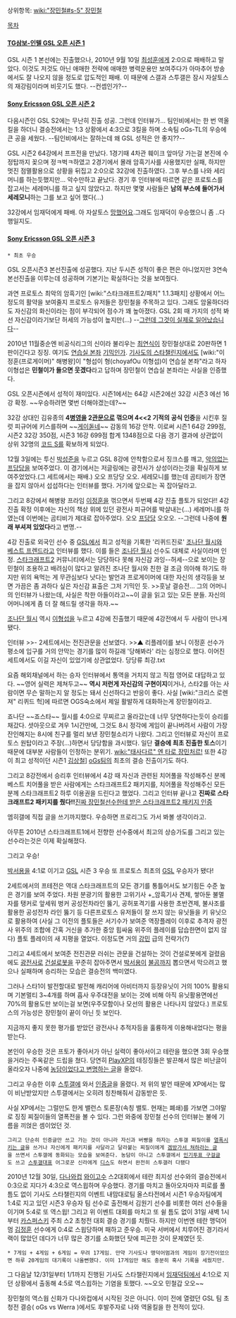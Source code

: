 상위항목: [[wiki:"장민철#s-5" 장민철]]

[[목차]]

==== [[TG삼보-인텔 GSL 오픈 시즌 1]] ====
GSL 시즌 1 본선에는 진출했으나, 2010년 9월 10일 [[최성훈]]에게 2:0으로 패배하고 말았다. 이것도 저것도 아닌 애매한 전략에 애매한 병력운용만 보여주다가 아마추어 방송에서도 잘 나오지 않을 정도로 압도적인 패배. 이 때문에 스갤과 스투갤은 잠시 자살토스의 재강림이라며 비웃기도 했다. --컨셉인가?--

==== [[Sony Ericsson GSL 오픈 시즌 2]] ====
다음시즌인 GSL S2에는 무난히 진출 성공. 그런데 인터뷰가...
팀인비에서는 한 번 역올킬을 하더니 결승전에서는 1:3 상황에서 4:3으로 3킬을 하며 소속팀 oGs-TL의 우승에 큰 공을 세웠다. --팀인비에서는 잘하는데 왜 GSL 성적은 안 좋지??--

GSL 시즌2 64강에서 프프전을 만났다. 1경기때 4차관 훼이크 앞마당 가는걸 본진에 수정탑까지 꽂으며 정ㅋ벅ㅋ하였고 2경기에서 몰래 암흑기사를 사용했지만 실패, 하지만 멋진 점멸활용으로 상황을 뒤집고 2:0으로 32강에 진출하였다. 그후 부스를 나와 세리머니를 하는듯했지만... 악수만하고 끝났다. 경기 후 인터뷰에 따르면 같은 프로토스를 잡고서는 세레머니를 하고 싶지 않았다고. 하지만 몇몇 사람들은 '''남의 부스에 들어가서 세레모니'''하는 그를 보고 싶어 했다(...)

32강에서 임재덕에게 패배. 아 자살토스 [[망했어요]].그래도 임재덕이 우승했으니 좀 ..다행일지도.

==== [[Sony Ericsson GSL 오픈 시즌 3]] ====
 * 최초 우승
GSL 오픈시즌3 본선진출에 성공했다. 지난 두시즌 성적이 좋은 편은 아니었지만 3연속 본선진출을 이루는데 성공하며 기본기는 확실하다는 것을 보여줬다.

과연 프로토스 최악의 암흑기인 [wiki:"스타크래프트2/패치" 1.1.3패치] 상황에서 어느정도의 활약을 보여줄지 프로토스 유저들은 장민철을 주목하고 있다. 그래도 암울하더라도 자신감의 화신이라는 점이 부각되어 점수가 꽤 높아졌다. GSL 2회 때 가지의 성적 봐선 자신감이라기보단 허세의 가능성이 높지만(...) --[[그런데 그것이 실제로 일어났습니다]]--

2010년 11월중순엔 비공식리그의 신이라 불리우는 [[최연식]]이 장민철상대로 20판하면 1판이긴다고 징징. 여기도 [[연습실 본좌]] [[기믹]]인가. [[기사도의 스타챌린지]]에서도 [wiki:"이정훈(프로게이머)" 해병왕]이 "형섭이 형(choyafOu 이형섭)이 연습실 본좌"라고 하자 이형섭은 '''민철이가 들으면 웃겠다'''라고 답하며 장민철이 연습실 본좌라는 사실을 인증했다.

GSL 오픈시즌에서 성적이 재미있다. 시즌1에서는 64강 시즌2에선 32강 시즌3 에선 16강 확정. ~~우승하려면 몇번 더해야겠는데?~~

32강 상대인 김유종의 '''4[[병영]]을 2[[관문]]으로 꺾으며 4<<2 기적의 공식 인증'''을 시킨후 질럿 피규어에 키스를하며 ~~[[게이]]돋네~~ 감동의 16강 안착. 이로써 시즌1 64강 299점, 시즌2 32강 350점, 시즌3 16강 699점 합계 1348점으로 다음 경기 결과에 상관없이 상위 32명의 [[코드 S]]를 확보하게 되었다.

12월 3일에는 투신 [[박성준]]을 누르고 GSL 8강에 안착함으로서 징크스를 깨고, [[악의]]없는 [[프당당]]을 보여주었다. 이 경기에서는 저글링에는 광전사가 상성이라는것을 확실하게 보여주었었다.(그 세트에서는 패배.)
오오 프당당 오오. 세레모니를 했는데 곰티비가 장면을 잡지 않아서 섭섭하다는 인터뷰를 했다. 거기에 앞으로는 꼭 잡아달라고.

그리고 8강에서 해병왕 프라임 [[이정훈]]을 꺾으면서 두번째 4강 진출 플토가 되었다!! 4강 진출 확정 이후에는 자신의 책상 위에 있던 광전사 피규어를 박살내는(…) 세레머니를 하였는데 이번에는 곰티비가 제대로 잡아주었다. 오오 [[프당당]] 오오오. --그런데 나중에 '''원래 부셔져 있었다'''라고 변명.--

4강 진출로 외국인 선수 중 [[GSL]]에서 최고 성적을 기록한 '리퀴드진로' [[조나단 월시]]와 [[베스트 프렌드]]라고 인터뷰를 했다. 이를 들은 [[조나단 월시]] 선수도 대체로 사실이라며 인정. [[스타크래프트2]] 커뮤니티에서는 당당하다 못해 자신감 과잉--허세--으로 보이는 장민철이 조용하고 배려심이 많다고 알려진 조나단 월시와 친한 걸 조금 의아해 하기도 하지만 위의 욕먹는 게 무관심보다 낫다는 발언과 프로게이머에 대한 자신의 생각등을 보면 가끔은 좀 과하다 싶은 자신감 표출은 그저 기믹인 듯. 
>>훗날 결승전... 그의 어머니의 인터뷰가 나왔는데, 사실은 착한 아들이라고~~이 글을 읽고 있는 모든 분들. 자신의 어머니에게 좀 더 잘 해드릴 생각을 하자.~~

[[조나단 월시]] 역시 [[이형섭]]을 누르고 4강에 진출했기 때문에 4강전에서 두 사람이 만나게 됐다. 

인터뷰
>>- 2세트에서는 전진관문을 선보였다.
>>▲ 리플레이를 보니 이정훈 선수가 평소에 입구를 거의 안막는 경기를 많이 하길래 '당해봐라' 라는 심정으로 했다. 이어진 세트에서도 이길 자신이 있었기에 상관없었다.
당당류 최강.txt

요즘 해외채널에서 하는 승자 인터뷰에서 통역을 거치지 않고 직접 영어로 대답하고 있다. ~~영어 실력은 제쳐두고~~ '''역시 저런게 자신감의 구현이지'''이거나, 스타2를 아는 사람이면 무슨 말하는지 알 정도는 돼서 신선하다고 반응이 좋다. 사실 [wiki:"크리스 로렌져" 리퀴드 헉]에 따르면 OGS숙소에서 제일 활발하게 대화하는게 장민철이라고.

죠나단 ~~죠스타~~ 월시를 4:0으로 무찌르고 올라갔는데 너무 당연하다는듯이 승리를 채갔다. 셧아웃으로 겨우 1시간만에, 그것도 8시 정각에 게임이 끝나버려서 사람이 가장 잔인해지는 8시에 친구를 멀리 보낸 장민철소리가 나왔다. 그리고 인터뷰로 자신이 프로토스 원탑이라고 주장(...)하면서 당당함을 과시했다. 일단 '''결승에 최초 진출한 토스'''이기 때문에 대부분 사람들이 인정하는 분위기. [[wiki:"태사다르" 엔 타로 장민처르!]]
또한 4강이 최고 성적이던 시즌1 [[김상철]]] [[oGs]]팀의 최초의 결승 진출이기도 하다.

그리고 8강전에서 승리후 인터뷰에서 4강 때 자신과 관련된 치어풀을 작성해주신 분께 베스트 치어풀을 받은 사람에게는 스타크래프트2 패키지를, 치어풀을 작성해주신 모든 분께 스타크래프트2 하루 이용권을 드린다고 했었다. 그리고 인터뷰 끝나고 '''진짜로 스타크래프트2 패키지를 줬다!!'''[http://intothemap.com/gnu/bbs/tb.php/free/980551 진짜 장민철선수한테 받은 스타크래프트2 패키지 인증]

엠히갤에 직접 글을 쓰기까지했다. 우승하면 프로리그도 가서 봐볼 생각이라고.

아무튼 2010년 스타크래프트1에서 전향한 선수중에서 최고의 상승가도를 그리고 있는 선수라는것은 이제 확실해졌다.

그리고 우승!

[[박서용]]을 4:1로 이기고 [[GSL]] 시즌 3 우승 또 프로토스 최초의 [[GSL]] 우승자가 됐다!  

2세트에서의 프테전은 역대 스타크래프트의 모든 경기를 통틀어서도 보기힘든 수준 높은 경기를 보여 주었다. 차원 분광기의 활용한 고위기사 +_암흑기사 견제, 쌓아둔 불멸자를 탱커로 앞세워 벙커 공성전차라인 뚫기, 공허포격기를 사용한 초반견제, 불사조를 활용한 공성전차 라인 뚫기 등 다른프로토스 유저들이 잘 쓰지 않는 유닛들을 키 유닛으로 활용하여 (사실 그 이전의 플토들은 서기수가 보여준 역장플레이 이후로 추격자 광전사 위주의 조합에 간혹 거신을 추가한 중앙 힘싸움 위주의 플레이를 답습한면이 없지 않다) 플토 플레이의 새 지평을 열었다. 이정도면 거의 [[강민]] 급의 전략가(?)

그리고 4세트에서 보여준 전진관문 러쉬는 관문을 건설하는 것이 건설로봇에게 걸렸음에도 [[광전사]]로 [[건설로봇]]을 꾸준히 잡아주면서 [[박서용]]이 [[불곰]]까지 뽑으면서 막으려고 했으나 실패하며 승리하는 모습은 결승전의 백미였다.

그러나 스타1이 발전할대로 발전해 캐리어에 아비터까지 등장유닛이 거의 100% 활용되며 기본멀티 3~4개를 하며 흡사 우주대전을 보이는 것에 비해 아직 유닛활용면에선 70%의 활용도만 보이는걸 보면(우주모함이나 모선의 활용은 나타나지 않았다.) 프로토스의 가능성은 장민철이 끝이 아닌 듯 보인다.

지금까지 좋지 못한 평가를 받았던 광전사나 추적자등을 훌륭하게 이용해내었다는 평을 받는다.

본인이 우승한 것은 프토가 좋아서가 아닌 실력이 좋아서이고 테란을 했으면 3회 우승했을거라는 주옥같은 드립을 쳤다. 당연히 [[PlayXP]]의 테징징들은 발끈해서 많은 비난글이 올라오자 나중에 [http://www.playxp.com/sc2/bbs/view.php?article_id=2465107 농담이었다고 변명하는 글]을 올렸다. 

그리고 우승한 이후 [[스투갤]]에 와서 [http://gall.dcinside.com/starcraft2/1291128 인증글]을 올렸다. 저 위의 발언 때문에 XP에서는 많이 비난받았지만 스투갤에서는 오히려 칭찬해줘서 감동받은 듯.

사실 XP에서는 그럴만도 한게 밸런스 토론장(속칭 밸토. 현재는 폐쇄)를 가보면 그야말로 징징 찌질이들의 열폭전을 볼 수 있다. 그런 와중에 장민철 선수의 인터뷰는 불에 기름을 끼얹은 셈이었던 것.

 그리고 단순히 인증글만 쓰고 가는 것이 아니라 자신과 버빵을 하자는 스투갤 찌질이를 [http://gall.dcinside.com/starcraft2/1291144 열폭시키는 글]을 쓰거나 자신에게 패키지를 사달라고 달라붙는 찌질이에게 [http://gall.dcinside.com/starcraft2/1291253 겜방가서 쳐하라는 글]을 쓰면서 스투갤에 동화되는 모습을 보여준다. 농담이 아니고 스투갤에서 [http://gall.dcinside.com/list.php?id=starcraft2&no=1300609&page=2&bbs= 인기투표 구걸글]도 쓰고 [[스투갤]]대표 어그로꾼 신라에게 [http://gall.dcinside.com/list.php?id=starcraft2&no=1300620&page=2&bbs= 디스]도 하면서 완전히 스투갤러 다됐다 

2010년 12월 30일, [[다나와]]컵 [[와이고수]] 스2대회에서 테란 최지성 선수와의 결승전에서 0:3으로 지다가 4:3으로 역스윕하며 우승했다. 경기를 마치고 돌아오자마자 피로를 풀 틈도 없이 기사도 스타챌린지의 이벤트 내맘대로팀 올스타전에서 시즌1 우승자팀에게 1:4로 지고 있던 시즌3 우승자 팀 선수로 출전해서 김원기 선수를 비롯한 여러 선수들을 이기며 5:4로 또 역스윕! 그리고 위 이벤트 대회를 마치고 또 쉴 틈도 없이 31일 새벽 1시부터 [[카스퍼스키]] 주최 스2 초청전 대회 결승 경기를 치뤘다. 하지만 이번엔 테란 맹덕어멈 [[김정훈]] 선수에게 0:4로 스윕당하며 패하고 준우승. 미국 서버에서 치루어진 경기라서 랙이 많았던 데다가 너무 많은 경기를 소화했던 탓에 피곤한 것이 문제였던 듯. 
 * 7게임 + 4게임 + 6게임 = 무려 17게임. 만약 기사도나 맹덕어멈과의 게임이 장기전이었으면 하루 20게임의 대기록이 나올뻔했다. 이미 17게임만 해도 충분히 혹사 기록을 세웠지만.

그 다음날 12/31일부터 1/1까지 진행된 기사도 스타챌린지에서 [[임재덕]]팀에서 4:1으로 지던 상황에서 출동해 4:5로 역스윕하는 기염을 토했다. ~~오오 민철갑 오오~~

장민철의 역스웝 신화가 다나와컵에서 시작된 것은 아니다. 이미 전에 열렸던 GSL 팀 초청전 결승( oGs vs Werra )에서도 후발주자로 나와 역올킬을 한 전적이 있다.

